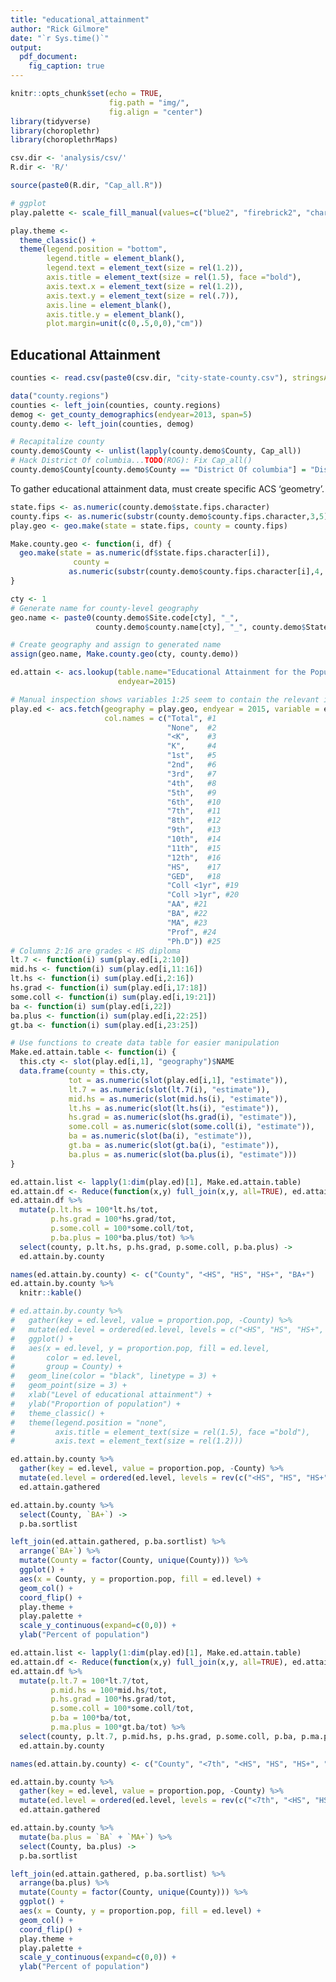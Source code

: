 ```yaml
---
title: "educational_attainment"
author: "Rick Gilmore"
date: "`r Sys.time()`"
output: 
  pdf_document:
    fig_caption: true
---
```


```r
knitr::opts_chunk$set(echo = TRUE,
                      fig.path = "img/",
                      fig.align = "center")
library(tidyverse)
library(choroplethr)
library(choroplethrMaps)

csv.dir <- 'analysis/csv/'
R.dir <- 'R/'

source(paste0(R.dir, "Cap_all.R"))

# ggplot
play.palette <- scale_fill_manual(values=c("blue2", "firebrick2", "chartreuse2", "darkorchid2", "yellow", "gray", "black"))

play.theme <-   
  theme_classic() +
  theme(legend.position = "bottom",
        legend.title = element_blank(),
        legend.text = element_text(size = rel(1.2)),
        axis.title = element_text(size = rel(1.5), face ="bold"),
        axis.text.x = element_text(size = rel(1.2)),
        axis.text.y = element_text(size = rel(.7)),
        axis.line = element_blank(),
        axis.title.y = element_blank(),
        plot.margin=unit(c(0,.5,0,0),"cm"))
```

## Educational Attainment

```r
counties <- read.csv(paste0(csv.dir, "city-state-county.csv"), stringsAsFactors = FALSE)

data("county.regions")
counties <- left_join(counties, county.regions)
demog <- get_county_demographics(endyear=2013, span=5)
county.demo <- left_join(counties, demog)

# Recapitalize county
county.demo$County <- unlist(lapply(county.demo$County, Cap_all))
# Hack District Of columbia...TODO(ROG): Fix Cap_all()
county.demo$County[county.demo$County == "District Of columbia"] = "District of Columbia"
```

To gather educational attainment data, must create specific ACS 'geometry'.

```r
state.fips <- as.numeric(county.demo$state.fips.character)
county.fips <- as.numeric(substr(county.demo$county.fips.character,3,5))
play.geo <- geo.make(state = state.fips, county = county.fips)

Make.county.geo <- function(i, df) {
  geo.make(state = as.numeric(df$state.fips.character[i]),
              county =
             as.numeric(substr(county.demo$county.fips.character[i],4, 6)))
}

cty <- 1
# Generate name for county-level geography
geo.name <- paste0(county.demo$Site.code[cty], "_", 
                   county.demo$county.name[cty], "_", county.demo$State[cty])

# Create geography and assign to generated name
assign(geo.name, Make.county.geo(cty, county.demo))
```

```r
ed.attain <- acs.lookup(table.name="Educational Attainment for the Population 25 Years and Over", 
                        endyear=2015)

# Manual inspection shows variables 1:25 seem to contain the relevant info
play.ed <- acs.fetch(geography = play.geo, endyear = 2015, variable = ed.attain[1:25],
                     col.names = c("Total", #1
                                   "None",  #2
                                   "<K",    #3
                                   "K",     #4
                                   "1st",   #5
                                   "2nd",   #6
                                   "3rd",   #7
                                   "4th",   #8
                                   "5th",   #9
                                   "6th",   #10
                                   "7th",   #11
                                   "8th",   #12
                                   "9th",   #13
                                   "10th",  #14
                                   "11th",  #15
                                   "12th",  #16
                                   "HS",    #17
                                   "GED",   #18
                                   "Coll <1yr", #19
                                   "Coll >1yr", #20
                                   "AA", #21
                                   "BA", #22
                                   "MA", #23
                                   "Prof", #24
                                   "Ph.D")) #25
# Columns 2:16 are grades < HS diploma
lt.7 <- function(i) sum(play.ed[i,2:10])
mid.hs <- function(i) sum(play.ed[i,11:16])
lt.hs <- function(i) sum(play.ed[i,2:16])
hs.grad <- function(i) sum(play.ed[i,17:18])
some.coll <- function(i) sum(play.ed[i,19:21])
ba <- function(i) sum(play.ed[i,22])
ba.plus <- function(i) sum(play.ed[i,22:25])
gt.ba <- function(i) sum(play.ed[i,23:25])

# Use functions to create data table for easier manipulation
Make.ed.attain.table <- function(i) {
  this.cty <- slot(play.ed[i,1], "geography")$NAME
  data.frame(county = this.cty,
             tot = as.numeric(slot(play.ed[i,1], "estimate")),
             lt.7 = as.numeric(slot(lt.7(i), "estimate")),
             mid.hs = as.numeric(slot(mid.hs(i), "estimate")),
             lt.hs = as.numeric(slot(lt.hs(i), "estimate")),
             hs.grad = as.numeric(slot(hs.grad(i), "estimate")),
             some.coll = as.numeric(slot(some.coll(i), "estimate")),
             ba = as.numeric(slot(ba(i), "estimate")),
             gt.ba = as.numeric(slot(gt.ba(i), "estimate")),
             ba.plus = as.numeric(slot(ba.plus(i), "estimate")))
}

ed.attain.list <- lapply(1:dim(play.ed)[1], Make.ed.attain.table)
ed.attain.df <- Reduce(function(x,y) full_join(x,y, all=TRUE), ed.attain.list)
ed.attain.df %>%
  mutate(p.lt.hs = 100*lt.hs/tot,
         p.hs.grad = 100*hs.grad/tot,
         p.some.coll = 100*some.coll/tot,
         p.ba.plus = 100*ba.plus/tot) %>%
  select(county, p.lt.hs, p.hs.grad, p.some.coll, p.ba.plus) ->
  ed.attain.by.county 
```

```r
names(ed.attain.by.county) <- c("County", "<HS", "HS", "HS+", "BA+") 
ed.attain.by.county %>%
  knitr::kable()
```

```r
# ed.attain.by.county %>%
#   gather(key = ed.level, value = proportion.pop, -County) %>%
#   mutate(ed.level = ordered(ed.level, levels = c("<HS", "HS", "HS+", "BA+"))) %>%
#   ggplot() +
#   aes(x = ed.level, y = proportion.pop, fill = ed.level, 
#       color = ed.level,
#       group = County) +
#   geom_line(color = "black", linetype = 3) +
#   geom_point(size = 3) +
#   xlab("Level of educational attainment") + 
#   ylab("Proportion of population") +
#   theme_classic() +
#   theme(legend.position = "none",
#         axis.title = element_text(size = rel(1.5), face ="bold"),
#         axis.text = element_text(size = rel(1.2)))
```

```r
ed.attain.by.county %>%
  gather(key = ed.level, value = proportion.pop, -County) %>%
  mutate(ed.level = ordered(ed.level, levels = rev(c("<HS", "HS", "HS+", "BA+")))) ->
  ed.attain.gathered

ed.attain.by.county %>%
  select(County, `BA+`) ->
  p.ba.sortlist

left_join(ed.attain.gathered, p.ba.sortlist) %>%
  arrange(`BA+`) %>%
  mutate(County = factor(County, unique(County))) %>%
  ggplot() +
  aes(x = County, y = proportion.pop, fill = ed.level) +
  geom_col() +
  coord_flip() +
  play.theme +
  play.palette +
  scale_y_continuous(expand=c(0,0)) +
  ylab("Percent of population")
```

```r
ed.attain.list <- lapply(1:dim(play.ed)[1], Make.ed.attain.table)
ed.attain.df <- Reduce(function(x,y) full_join(x,y, all=TRUE), ed.attain.list)
ed.attain.df %>%
  mutate(p.lt.7 = 100*lt.7/tot,
         p.mid.hs = 100*mid.hs/tot,
         p.hs.grad = 100*hs.grad/tot,
         p.some.coll = 100*some.coll/tot,
         p.ba = 100*ba/tot,
         p.ma.plus = 100*gt.ba/tot) %>%
  select(county, p.lt.7, p.mid.hs, p.hs.grad, p.some.coll, p.ba, p.ma.plus) ->
  ed.attain.by.county

names(ed.attain.by.county) <- c("County", "<7th", "<HS", "HS", "HS+", "BA", "MA+") 

ed.attain.by.county %>%
  gather(key = ed.level, value = proportion.pop, -County) %>%
  mutate(ed.level = ordered(ed.level, levels = rev(c("<7th", "<HS", "HS", "HS+", "BA", "MA+")))) ->
  ed.attain.gathered

ed.attain.by.county %>%
  mutate(ba.plus = `BA` + `MA+`) %>%
  select(County, ba.plus) ->
  p.ba.sortlist

left_join(ed.attain.gathered, p.ba.sortlist) %>%
  arrange(ba.plus) %>%
  mutate(County = factor(County, unique(County))) %>%
  ggplot() +
  aes(x = County, y = proportion.pop, fill = ed.level) +
  geom_col() +
  coord_flip() +
  play.theme +
  play.palette +
  scale_y_continuous(expand=c(0,0)) +
  ylab("Percent of population")
```

